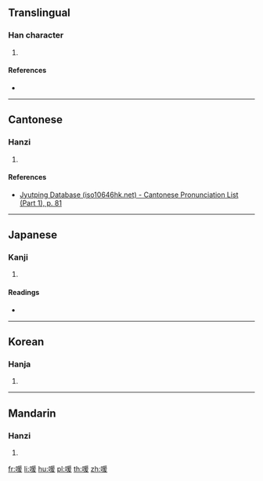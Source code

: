 ==Translingual==

===Han character===
{{Han char|rn=30|rad=口|as=09|sn=12|four=|canj=RBME|ids=⿰口爰}}

# {{defn|Han|sort=口09}}

====References====
* {{Han ref|kx=0199.020|dkj=03954|dj=0420.260|hdz=10657.070|uh=559B|ud=21915}}

----

==Cantonese==

===Hanzi===
{{yue-hanzi|jyut=[[wun6]]|y=wun6}}

# {{defn|lang=yue|sort=口09}}

====References====
* [http://www.iso10646hk.net/jp/document/download.jsp Jyutping Database (iso10646hk.net) - Cantonese Pronunciation List (Part 1), p. 81]

----

==Japanese==

===Kanji===
{{ja-kanji|grade=|rs=口09}}

# {{defn|lang=ja|sort=口09}}

====Readings====
* {{ja-readings|on=[[かん]] (kan), [[けん]] (ken), [[えん]] (en), [[おん]] (on), [[かい]] (kai), [[け]] (ke), [[か]] (ka), [[わ]] (wa)|kun=[[いきどおる]] (ikidooru), [[うれえる]] (ureeru)}}

----

==Korean==

===Hanja===
{{ko-hanja|hangeul=환|rv=hwan|mr=hwan}}

# {{defn|lang=ko|sort=口09}}

----

==Mandarin==

===Hanzi===
{{cmn-hanzi|pin=[[huàn]] ([[huan4]])|wg=huan<sup>4</sup>}}

# {{defn|lang=cmn|sort=口09}}

[[fr:喛]]
[[li:喛]]
[[hu:喛]]
[[pl:喛]]
[[th:喛]]
[[zh:喛]]